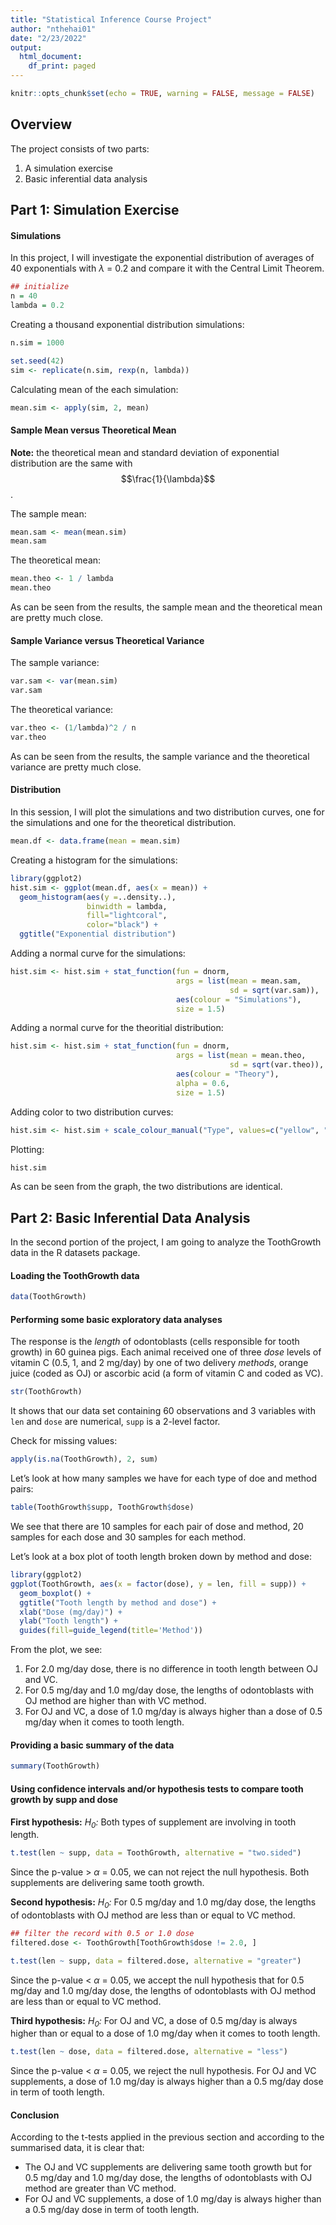 ```yaml
---
title: "Statistical Inference Course Project"
author: "nthehai01"
date: "2/23/2022"
output:
  html_document:
    df_print: paged
---
```


```r
knitr::opts_chunk$set(echo = TRUE, warning = FALSE, message = FALSE)
```


## Overview

The project consists of two parts:

1. A simulation exercise
2. Basic inferential data analysis


## Part 1: Simulation Exercise

#### Simulations

In this project, I will investigate the exponential distribution of averages of 40 exponentials with $\lambda$ = 0.2 and compare it with the Central Limit Theorem.
```r
## initialize
n = 40
lambda = 0.2
```

Creating a thousand exponential distribution simulations:
```r
n.sim = 1000

set.seed(42)
sim <- replicate(n.sim, rexp(n, lambda))
```

Calculating mean of the each simulation:
```r
mean.sim <- apply(sim, 2, mean)
```


#### Sample Mean versus Theoretical Mean

**Note:** the theoretical mean and standard deviation of exponential distribution are the same with $$\frac{1}{\lambda}$$.

The sample mean:
```r
mean.sam <- mean(mean.sim)
mean.sam
```

The theoretical mean:
```r
mean.theo <- 1 / lambda
mean.theo
```

As can be seen from the results, the sample mean and the theoretical mean are pretty much close.


#### Sample Variance versus Theoretical Variance

The sample variance:
```r
var.sam <- var(mean.sim)
var.sam
```

The theoretical variance:
```r
var.theo <- (1/lambda)^2 / n
var.theo
```

As can be seen from the results, the sample variance and the theoretical variance are pretty much close.


#### Distribution

In this session, I will plot the simulations and two distribution curves, one for the simulations and one for the theoretical distribution.

```r
mean.df <- data.frame(mean = mean.sim)
```

Creating a histogram for the simulations:
```r
library(ggplot2)
hist.sim <- ggplot(mean.df, aes(x = mean)) +
  geom_histogram(aes(y =..density..),
                 binwidth = lambda,
                 fill="lightcoral", 
                 color="black") +
  ggtitle("Exponential distribution")
```

Adding a normal curve for the simulations:
```r
hist.sim <- hist.sim + stat_function(fun = dnorm, 
                                     args = list(mean = mean.sam, 
                                                 sd = sqrt(var.sam)),
                                     aes(colour = "Simulations"),
                                     size = 1.5)
```

Adding a normal curve for the theoritial distribution:
```r
hist.sim <- hist.sim + stat_function(fun = dnorm, 
                                     args = list(mean = mean.theo, 
                                                 sd = sqrt(var.theo)),
                                     aes(colour = "Theory"),
                                     alpha = 0.6,
                                     size = 1.5)
```

Adding color to two distribution curves:
```r
hist.sim <- hist.sim + scale_colour_manual("Type", values=c("yellow", "black"))
```

Plotting:
```r
hist.sim
```

As can be seen from the graph, the two distributions are identical.

## Part 2: Basic Inferential Data Analysis

In the second portion of the project, I am going to analyze the ToothGrowth data in the R datasets package.

#### Loading the ToothGrowth data 
```r
data(ToothGrowth)
```


#### Performing some basic exploratory data analyses

The response is the *length* of odontoblasts (cells responsible for tooth growth) in 60 guinea pigs. Each animal received one of three *dose* levels of vitamin C (0.5, 1, and 2 mg/day) by one of two delivery *methods*, orange juice (coded as OJ) or ascorbic acid (a form of vitamin C and coded as VC). 

```r
str(ToothGrowth)
```

It shows that our data set containing 60 observations and 3 variables with ```len``` and ```dose``` are numerical, ```supp``` is a 2-level factor.

Check for missing values:
```r
apply(is.na(ToothGrowth), 2, sum)
```

Let's look at how many samples we have for each type of doe and method pairs:
```r
table(ToothGrowth$supp, ToothGrowth$dose)
```

We see that there are 10 samples for each pair of dose and method, 20 samples for each dose and 30 samples for each method.

Let's look at a box plot of tooth length broken down by method and dose:
```r
library(ggplot2)
ggplot(ToothGrowth, aes(x = factor(dose), y = len, fill = supp)) +
  geom_boxplot() +
  ggtitle("Tooth length by method and dose") +
  xlab("Dose (mg/day)") +
  ylab("Tooth length") +
  guides(fill=guide_legend(title='Method'))
```

From the plot, we see:

1. For 2.0 mg/day dose, there is no difference in tooth length between OJ and VC.
2. For 0.5 mg/day and 1.0 mg/day dose, the lengths of odontoblasts with OJ method are higher than with VC method.
3. For OJ and VC, a dose of 1.0 mg/day is always higher than a dose of 0.5 mg/day when it comes to tooth length.


#### Providing a basic summary of the data

```r
summary(ToothGrowth)
```


#### Using confidence intervals and/or hypothesis tests to compare tooth growth by supp and dose

**First hypothesis:** *$H_0$:* Both types of supplement are involving in tooth length.
```r
t.test(len ~ supp, data = ToothGrowth, alternative = "two.sided")
```

Since the p-value > $\alpha$ = 0.05, we can not reject the null hypothesis. Both supplements are delivering same tooth growth.

**Second hypothesis:** *$H_0$:* For 0.5 mg/day and 1.0 mg/day dose, the lengths of odontoblasts with OJ method are less than or equal to VC method.
```r
## filter the record with 0.5 or 1.0 dose
filtered.dose <- ToothGrowth[ToothGrowth$dose != 2.0, ]

t.test(len ~ supp, data = filtered.dose, alternative = "greater")
```

Since the p-value < $\alpha$ = 0.05, we accept the null hypothesis that for 0.5 mg/day and 1.0 mg/day dose, the lengths of odontoblasts with OJ method are less than or equal to VC method.

**Third hypothesis:** *$H_0$:* For OJ and VC, a dose of 0.5 mg/day is always higher than or equal to a dose of 1.0 mg/day when it comes to tooth length.
```r
t.test(len ~ dose, data = filtered.dose, alternative = "less")
```

Since the p-value < $\alpha$ = 0.05, we reject the null hypothesis. For OJ and VC supplements, a dose of 1.0 mg/day is always higher than a 0.5 mg/day dose in term of tooth length.


#### Conclusion

According to the t-tests applied in the previous section and according to the summarised data, it is clear that:

- The OJ and VC supplements are delivering same tooth growth but for 0.5 mg/day and 1.0 mg/day dose, the lengths of odontoblasts with OJ method are greater than VC method. 
- For OJ and VC supplements, a dose of 1.0 mg/day is always higher than a 0.5 mg/day dose in term of tooth length.
